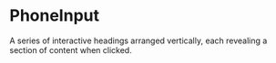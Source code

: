 # PhoneInput

A series of interactive headings arranged vertically, each revealing a section of content when clicked.

